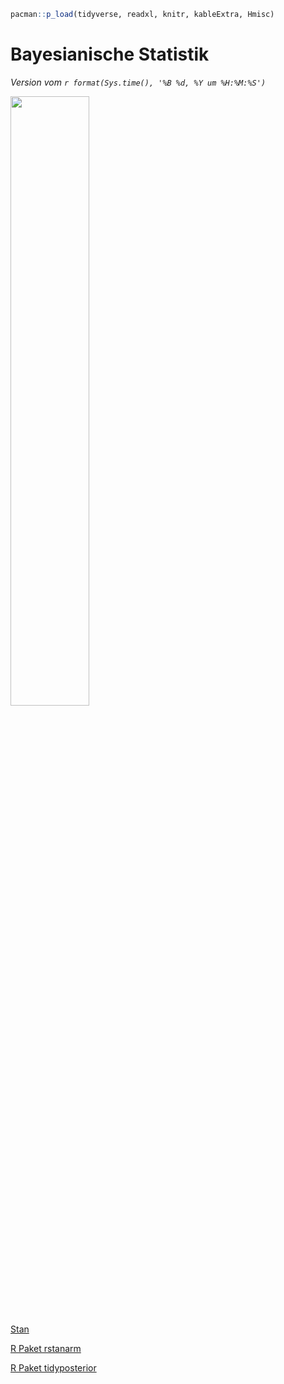 ```r
pacman::p_load(tidyverse, readxl, knitr, kableExtra, Hmisc)
```

# Bayesianische Statistik

*Version vom `r format(Sys.time(), '%B %d, %Y um %H:%M:%S')`*

![](images/caution.png){fig-align="center" width="50%"}

[Stan](https://mc-stan.org/)

[R Paket rstanarm](https://mc-stan.org/rstanarm/articles/index.html)

[R Paket tidyposterior](https://tidyposterior.tidymodels.org/)
